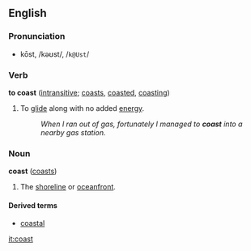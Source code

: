 ==English==
<!-- verb and noun surely have different etyms, no? -->
===Pronunciation===
*kōst, /kəʊst/, /<tt>k@Ust</tt>/

===Verb===
'''to coast''' ([[intransitive]]; [[coasts]], [[coasted]], [[coasting]])

# To [[glide]] along with no added [[energy]].
#:''When I ran out of gas, fortunately I managed to '''coast''' into a nearby gas station.''

===Noun===
'''coast''' ([[coasts]])

#The [[shoreline]] or [[oceanfront]].

====Derived terms====
*[[coastal]]

[[it:coast]]